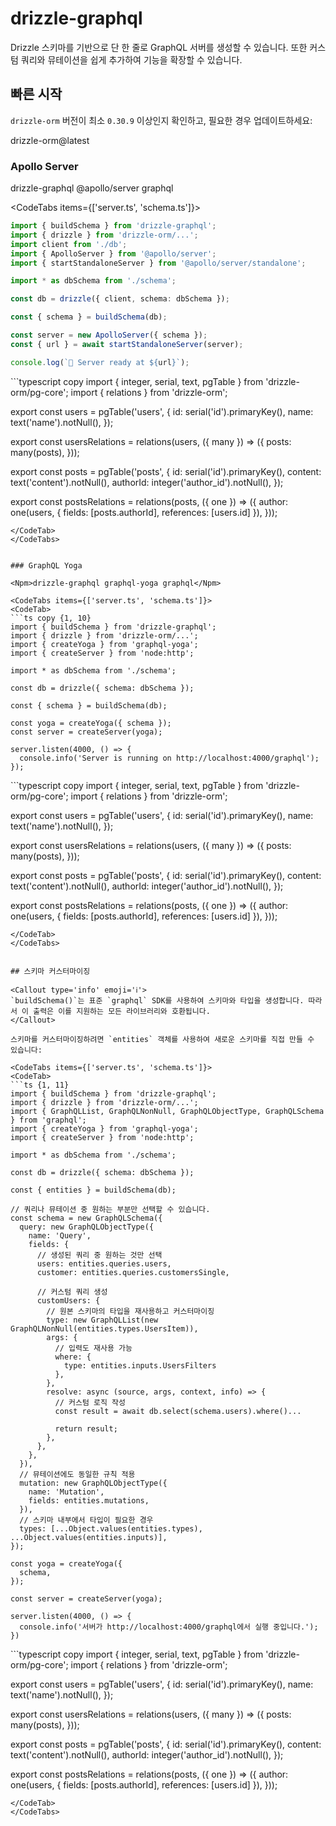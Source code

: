
# drizzle-graphql

Drizzle 스키마를 기반으로 단 한 줄로 GraphQL 서버를 생성할 수 있습니다. 또한 커스텀 쿼리와 뮤테이션을 쉽게 추가하여 기능을 확장할 수 있습니다.


## 빠른 시작

`drizzle-orm` 버전이 최소 `0.30.9` 이상인지 확인하고, 필요한 경우 업데이트하세요:

<Npm>drizzle-orm@latest</Npm>


### Apollo Server

<Npm>drizzle-graphql @apollo/server graphql</Npm>

<CodeTabs items={['server.ts', 'schema.ts']}>
<CodeTab>
```ts copy {1, 10}
import { buildSchema } from 'drizzle-graphql';
import { drizzle } from 'drizzle-orm/...';
import client from './db';
import { ApolloServer } from '@apollo/server';
import { startStandaloneServer } from '@apollo/server/standalone';

import * as dbSchema from './schema';

const db = drizzle({ client, schema: dbSchema });

const { schema } = buildSchema(db);

const server = new ApolloServer({ schema });
const { url } = await startStandaloneServer(server);

console.log(`🚀 Server ready at ${url}`);
```
</CodeTab>
<CodeTab>
```typescript copy
import { integer, serial, text, pgTable } from 'drizzle-orm/pg-core';
import { relations } from 'drizzle-orm';

export const users = pgTable('users', {
  id: serial('id').primaryKey(),
  name: text('name').notNull(),
});

export const usersRelations = relations(users, ({ many }) => ({
  posts: many(posts),
}));

export const posts = pgTable('posts', {
  id: serial('id').primaryKey(),
  content: text('content').notNull(),
  authorId: integer('author_id').notNull(),
});

export const postsRelations = relations(posts, ({ one }) => ({
  author: one(users, { fields: [posts.authorId], references: [users.id] }),
}));
```
</CodeTab>
</CodeTabs>


### GraphQL Yoga

<Npm>drizzle-graphql graphql-yoga graphql</Npm>

<CodeTabs items={['server.ts', 'schema.ts']}>
<CodeTab>
```ts copy {1, 10}
import { buildSchema } from 'drizzle-graphql';
import { drizzle } from 'drizzle-orm/...';
import { createYoga } from 'graphql-yoga';
import { createServer } from 'node:http';

import * as dbSchema from './schema';

const db = drizzle({ schema: dbSchema });

const { schema } = buildSchema(db);

const yoga = createYoga({ schema });
const server = createServer(yoga);

server.listen(4000, () => {
  console.info('Server is running on http://localhost:4000/graphql');
});
```
</CodeTab>
<CodeTab>
```typescript copy
import { integer, serial, text, pgTable } from 'drizzle-orm/pg-core';
import { relations } from 'drizzle-orm';

export const users = pgTable('users', {
  id: serial('id').primaryKey(),
  name: text('name').notNull(),
});

export const usersRelations = relations(users, ({ many }) => ({
  posts: many(posts),
}));

export const posts = pgTable('posts', {
  id: serial('id').primaryKey(),
  content: text('content').notNull(),
  authorId: integer('author_id').notNull(),
});

export const postsRelations = relations(posts, ({ one }) => ({
  author: one(users, { fields: [posts.authorId], references: [users.id] }),
}));
```
</CodeTab>
</CodeTabs>


## 스키마 커스터마이징

<Callout type='info' emoji='ℹ️'>
`buildSchema()`는 표준 `graphql` SDK를 사용하여 스키마와 타입을 생성합니다. 따라서 이 출력은 이를 지원하는 모든 라이브러리와 호환됩니다.
</Callout>

스키마를 커스터마이징하려면 `entities` 객체를 사용하여 새로운 스키마를 직접 만들 수 있습니다:

<CodeTabs items={['server.ts', 'schema.ts']}>
<CodeTab>
```ts {1, 11}
import { buildSchema } from 'drizzle-graphql';
import { drizzle } from 'drizzle-orm/...';
import { GraphQLList, GraphQLNonNull, GraphQLObjectType, GraphQLSchema } from 'graphql';
import { createYoga } from 'graphql-yoga';
import { createServer } from 'node:http';

import * as dbSchema from './schema';

const db = drizzle({ schema: dbSchema });

const { entities } = buildSchema(db);

// 쿼리나 뮤테이션 중 원하는 부분만 선택할 수 있습니다.
const schema = new GraphQLSchema({
  query: new GraphQLObjectType({
    name: 'Query',
    fields: {
      // 생성된 쿼리 중 원하는 것만 선택
      users: entities.queries.users,
      customer: entities.queries.customersSingle,

      // 커스텀 쿼리 생성
      customUsers: {
        // 원본 스키마의 타입을 재사용하고 커스터마이징
        type: new GraphQLList(new GraphQLNonNull(entities.types.UsersItem)),
        args: {
          // 입력도 재사용 가능
          where: {
            type: entities.inputs.UsersFilters
          },
        },
        resolve: async (source, args, context, info) => {
          // 커스텀 로직 작성
          const result = await db.select(schema.users).where()...

          return result;
        },
      },
    },
  }),
  // 뮤테이션에도 동일한 규칙 적용
  mutation: new GraphQLObjectType({
    name: 'Mutation',
    fields: entities.mutations,
  }),
  // 스키마 내부에서 타입이 필요한 경우
  types: [...Object.values(entities.types), ...Object.values(entities.inputs)],
});

const yoga = createYoga({
  schema,
});

const server = createServer(yoga);

server.listen(4000, () => {
  console.info('서버가 http://localhost:4000/graphql에서 실행 중입니다.');
})
```
</CodeTab>
<CodeTab>
```typescript copy
import { integer, serial, text, pgTable } from 'drizzle-orm/pg-core';
import { relations } from 'drizzle-orm';

export const users = pgTable('users', {
  id: serial('id').primaryKey(),
  name: text('name').notNull(),
});

export const usersRelations = relations(users, ({ many }) => ({
  posts: many(posts),
}));

export const posts = pgTable('posts', {
  id: serial('id').primaryKey(),
  content: text('content').notNull(),
  authorId: integer('author_id').notNull(),
});

export const postsRelations = relations(posts, ({ one }) => ({
  author: one(users, { fields: [posts.authorId], references: [users.id] }),
}));
```
</CodeTab>
</CodeTabs>


